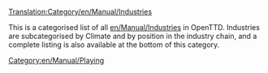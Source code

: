 [[Translation:Category/en/Manual/Industries]]

This is a categorised list of all [[en/Manual/Industries]] in OpenTTD.  Industries are subcategorised by Climate and by position in the industry chain, and a complete listing is also available at the bottom of this category.

[[Category:en/Manual/Playing]]
